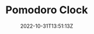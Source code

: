---
slug: "pomodoro-clock"
title: "Pomodoro Clock"
description: "Pomodoro Clock is a productivity app. It helps you to stay focused and finish your tasks effectively."
techs:
  - "React"
  - "JavaScript"
  - "Bootstrap"
date: "2022-10-31T13:51:13Z"
repoUrl: "https://github.com/PabloPicas0/Pomodoro-Clock"
homepageUrl: "https://pablopicas0.github.io/Pomodoro-Clock/"
banner: "./images/banner.png"
---